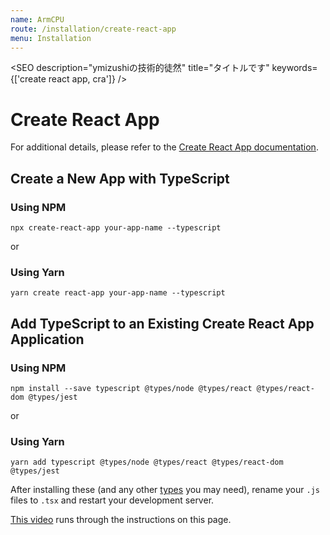 ```yaml
---
name: ArmCPU
route: /installation/create-react-app
menu: Installation
---
```



<SEO
  description="ymizushiの技術的徒然"
  title="タイトルです"
  keywords={['create react app, cra']}
/>

# Create React App

For additional details, please refer to the [Create React App documentation](https://facebook.github.io/create-react-app/docs/adding-typescript).

## Create a New App with TypeScript

### Using NPM

```
npx create-react-app your-app-name --typescript
```

or

### Using Yarn

```
yarn create react-app your-app-name --typescript
```

## Add TypeScript to an Existing Create React App Application

### Using NPM

```
npm install --save typescript @types/node @types/react @types/react-dom @types/jest
```

or

### Using Yarn

```
yarn add typescript @types/node @types/react @types/react-dom @types/jest
```

After installing these (and any other [types](http://definitelytyped.org/) you may need), rename your `.js` files to `.tsx` and restart your development server.

[This video](https://www.youtube.com/watch?v=wvvNUr4lgaM) runs through the instructions on this page.
